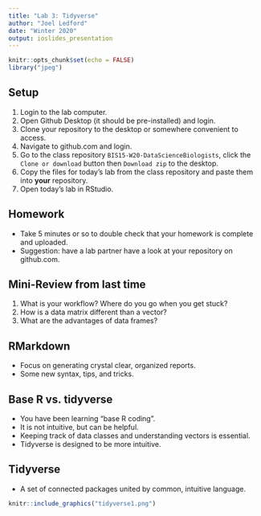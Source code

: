 ```yaml
---
title: "Lab 3: Tidyverse"
author: "Joel Ledford"
date: "Winter 2020"
output: ioslides_presentation
---
```


```r
knitr::opts_chunk$set(echo = FALSE)
library("jpeg")
```

## Setup
1. Login to the lab computer.  
2. Open Github Desktop (it should be pre-installed) and login.  
3. Clone your repository to the desktop or somewhere convenient to access.  
4. Navigate to github.com and login.  
5. Go to the class repository `BIS15-W20-DataScienceBiologists`, click the `Clone or download` button then `Download zip` to the desktop.  
6. Copy the files for today's lab from the class repository and paste them into **your** repository.  
7. Open today's lab in RStudio.  

## Homework
- Take 5 minutes or so to double check that your homework is complete and uploaded.
- Suggestion: have a lab partner have a look at your repository on github.com. 

## Mini-Review from last time
1. What is your workflow? Where do you go when you get stuck?  
2. How is a data matrix different than a vector?  
3. What are the advantages of data frames?  

## RMarkdown
- Focus on generating crystal clear, organized reports.  
- Some new syntax, tips, and tricks.

## Base R vs. tidyverse
- You have been learning "base R coding".
- It is not intuitive, but can be helpful.
- Keeping track of data classes and understanding vectors is essential.  
- Tidyverse is designed to be more intuitive.

## Tidyverse  
- A set of connected packages united by common, intuitive language.
```r
knitr::include_graphics("tidyverse1.png")
```